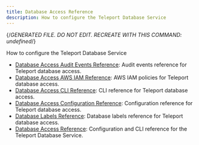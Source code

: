 ```yaml
---
title: Database Access Reference
description: How to configure the Teleport Database Service
---
```


{/*GENERATED FILE. DO NOT EDIT. RECREATE WITH THIS COMMAND:
undefined*/}

How to configure the Teleport Database Service

- [Database Access Audit Events Reference](reference/audit.mdx): Audit events reference for Teleport database access.
- [Database Access AWS IAM Reference](reference/aws.mdx): AWS IAM policies for Teleport database access.
- [Database Access CLI Reference](reference/cli.mdx): CLI reference for Teleport database access.
- [Database Access Configuration Reference](reference/configuration.mdx): Configuration reference for Teleport database access.
- [Database Labels Reference](reference/labels.mdx): Database labels reference for Teleport database access.
- [Database Access Reference](reference/overview.mdx): Configuration and CLI reference for the Teleport Database Service.
